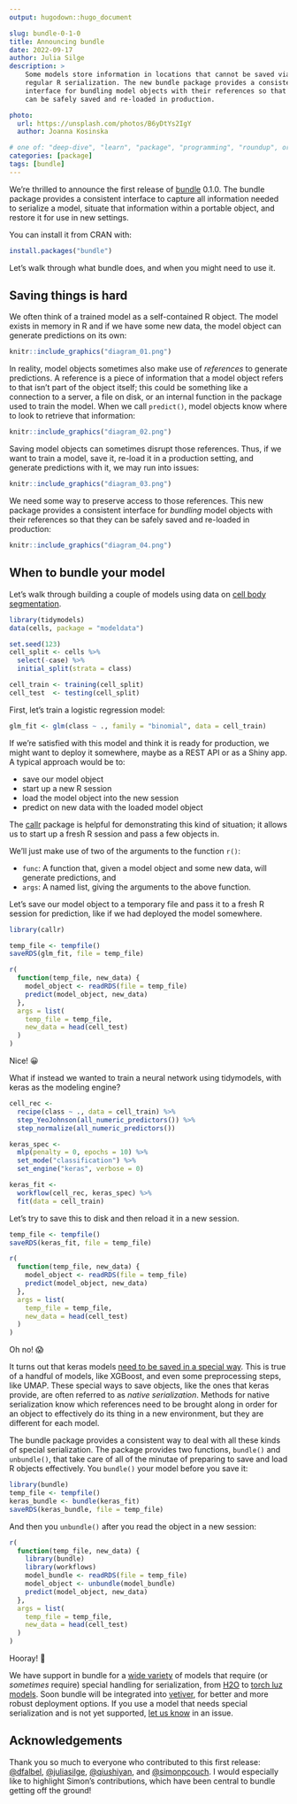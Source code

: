 ```yaml
---
output: hugodown::hugo_document

slug: bundle-0-1-0
title: Announcing bundle
date: 2022-09-17
author: Julia Silge
description: >
    Some models store information in locations that cannot be saved via 
    regular R serialization. The new bundle package provides a consistent 
    interface for bundling model objects with their references so that they 
    can be safely saved and re-loaded in production.

photo:
  url: https://unsplash.com/photos/B6yDtYs2IgY
  author: Joanna Kosinska

# one of: "deep-dive", "learn", "package", "programming", "roundup", or "other"
categories: [package] 
tags: [bundle]
---
```


We're thrilled to announce the first release of [bundle](https://rstudio.github.io/bundle/) 0.1.0. The bundle package provides a consistent interface to capture all information needed to serialize a model, situate that information within a portable object, and restore it for use in new settings.

You can install it from CRAN with:

```r
install.packages("bundle")
```

Let's walk through what bundle does, and when you might need to use it.

## Saving things is hard

We often think of a trained model as a self-contained R object. The model exists in memory in R and if we have some new data, the model object can generate predictions on its own:

```r
knitr::include_graphics("diagram_01.png")
```

In reality, model objects sometimes also make use of *references* to generate predictions. A reference is a piece of information that a model object refers to that isn't part of the object itself; this could be something like a connection to a server, a file on disk, or an internal function in the package used to train the model. When we call `predict()`, model objects know where to look to retrieve that information:

```r
knitr::include_graphics("diagram_02.png")
```

Saving model objects can sometimes disrupt those references. Thus, if we want to train a model, save it, re-load it in a production setting, and generate predictions with it, we may run into issues:

```r
knitr::include_graphics("diagram_03.png")
```

We need some way to preserve access to those references. This new package provides a consistent interface for *bundling* model objects with their references so that they can be safely saved and re-loaded in production:

```r
knitr::include_graphics("diagram_04.png")
```

## When to bundle your model

Let's walk through building a couple of models using data on [cell body segmentation](https://modeldata.tidymodels.org/reference/cells.html).

```r
library(tidymodels)
data(cells, package = "modeldata")

set.seed(123)
cell_split <- cells %>% 
  select(-case) %>%
  initial_split(strata = class)

cell_train <- training(cell_split)
cell_test  <- testing(cell_split)
```

First, let's train a logistic regression model:

```r
glm_fit <- glm(class ~ ., family = "binomial", data = cell_train)
```

If we're satisfied with this model and think it is ready for production, we might want to deploy it somewhere, maybe as a REST API or as a Shiny app. A typical approach would be to:

-   save our model object
-   start up a new R session
-   load the model object into the new session
-   predict on new data with the loaded model object

The [callr](https://callr.r-lib.org/) package is helpful for demonstrating this kind of situation; it allows us to start up a fresh R session and pass a few objects in.

We'll just make use of two of the arguments to the function `r()`:

-   `func`: A function that, given a model object and some new data, will generate predictions, and
-   `args`: A named list, giving the arguments to the above function.

Let's save our model object to a temporary file and pass it to a fresh R session for prediction, like if we had deployed the model somewhere.

```r
library(callr)

temp_file <- tempfile()
saveRDS(glm_fit, file = temp_file)

r(
  function(temp_file, new_data) {
    model_object <- readRDS(file = temp_file)
    predict(model_object, new_data)
  },
  args = list(
    temp_file = temp_file,
    new_data = head(cell_test)
  )
)
```

Nice! 😀

What if instead we wanted to train a neural network using tidymodels, with keras as the modeling engine?

```r
cell_rec <- 
  recipe(class ~ ., data = cell_train) %>%
  step_YeoJohnson(all_numeric_predictors()) %>%
  step_normalize(all_numeric_predictors())

keras_spec <- 
  mlp(penalty = 0, epochs = 10) %>% 
  set_mode("classification") %>% 
  set_engine("keras", verbose = 0) 

keras_fit <- 
  workflow(cell_rec, keras_spec) %>%
  fit(data = cell_train)
```

Let's try to save this to disk and then reload it in a new session.

```r
temp_file <- tempfile()
saveRDS(keras_fit, file = temp_file)

r(
  function(temp_file, new_data) {
    model_object <- readRDS(file = temp_file)
    predict(model_object, new_data)
  },
  args = list(
    temp_file = temp_file,
    new_data = head(cell_test)
  )
)
```

Oh no! 😱

It turns out that keras models [need to be saved in a special way](https://tensorflow.rstudio.com/guides/keras/serialization_and_saving.html). This is true of a handful of models, like XGBoost, and even some preprocessing steps, like UMAP. These special ways to save objects, like the ones that keras provide, are often referred to as *native serialization*. Methods for native serialization know which references need to be brought along in order for an object to effectively do its thing in a new environment, but they are different for each model.

The bundle package provides a consistent way to deal with all these kinds of special serialization. The package provides two functions, `bundle()` and `unbundle()`, that take care of all of the minutae of preparing to save and load R objects effectively. You `bundle()` your model before you save it:

```r
library(bundle)
temp_file <- tempfile()
keras_bundle <- bundle(keras_fit)
saveRDS(keras_bundle, file = temp_file)
```

And then you `unbundle()` after you read the object in a new session:

```r
r(
  function(temp_file, new_data) {
    library(bundle)
    library(workflows)
    model_bundle <- readRDS(file = temp_file)
    model_object <- unbundle(model_bundle)
    predict(model_object, new_data)
  },
  args = list(
    temp_file = temp_file,
    new_data = head(cell_test)
  )
)
```

Hooray! 🎉

We have support in bundle for a [wide variety](https://rstudio.github.io/bundle/reference/) of models that require (or *sometimes* require) special handling for serialization, from [H2O](https://h2o.ai/) to [torch luz models](https://mlverse.github.io/luz/). Soon bundle will be integrated into [vetiver](https://vetiver.rstudio.com/), for better and more robust deployment options. If you use a model that needs special serialization and is not yet supported, [let us know](https://github.com/rstudio/bundle/issues) in an issue.

## Acknowledgements

Thank you so much to everyone who contributed to this first release: [\@dfalbel](https://github.com/dfalbel), [\@juliasilge](https://github.com/juliasilge), [\@qiushiyan](https://github.com/qiushiyan), and [\@simonpcouch](https://github.com/simonpcouch). I would especially like to highlight Simon's contributions, which have been central to bundle getting off the ground!
